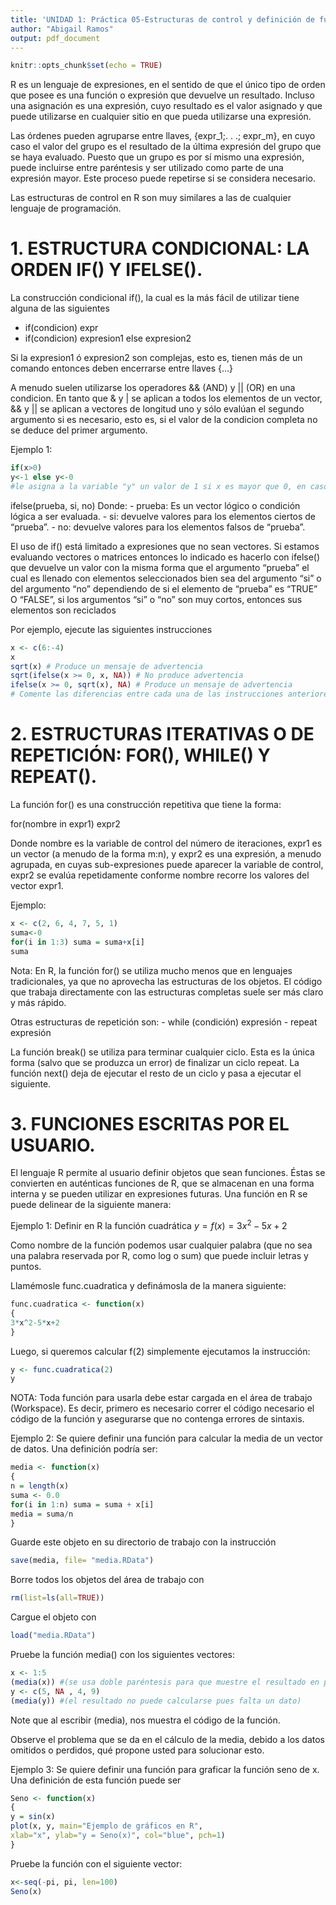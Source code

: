 ---
title: 'UNIDAD 1: Práctica 05-Estructuras de control y definición de función en R.'
author: "Abigail Ramos"
output: pdf_document
---

```{r setup, include=FALSE}
knitr::opts_chunk$set(echo = TRUE)
```

R es un lenguaje de expresiones, en el sentido de que el único tipo de orden que posee es una función o expresión que devuelve un resultado. Incluso una asignación es una expresión, cuyo resultado es el valor asignado y que puede utilizarse en cualquier sitio en que pueda utilizarse una expresión.

Las órdenes pueden agruparse entre llaves, {expr_1;. . .; expr_m}, en cuyo caso el valor del grupo es el resultado de la última expresión del grupo que se haya evaluado. Puesto que un grupo es por sí mismo una expresión, puede incluirse entre paréntesis y ser utilizado como parte de una expresión mayor. Este proceso puede repetirse si se considera necesario. 

Las estructuras de control en R son muy similares a las de cualquier lenguaje de programación.

# 1. ESTRUCTURA CONDICIONAL: LA ORDEN IF() Y IFELSE().

La construcción condicional if(), la cual es la más fácil de utilizar tiene alguna de las siguientes

- if(condicion) expr
- if(condicion) expresion1 else expresion2

Si la expresion1 ó expresion2 son complejas, esto es, tienen más de un comando entonces deben encerrarse entre llaves {...}

A menudo suelen utilizarse los operadores && (AND) y || (OR) en una condicion. En tanto que & y | se aplican a todos los elementos de un vector, && y || se aplican a vectores de longitud uno y sólo evalúan el segundo argumento si es necesario, esto es, si el valor de la condicion completa no se deduce del primer argumento.

Ejemplo 1:
```{r}
if(x>0) 
y<-1 else y<-0 
#le asigna a la variable "y" un valor de 1 si x es mayor que 0, en caso contrario le asigna el valor 0.
```

ifelse(prueba, si, no)
Donde:
- prueba: Es un vector lógico o condición lógica a ser evaluada.
- si: devuelve valores para los elementos ciertos de "prueba".
- no: devuelve valores para los elementos falsos de "prueba".

El uso de if() está limitado a expresiones que no sean vectores. Si estamos evaluando vectores o matrices entonces lo indicado es hacerlo con ifelse() que devuelve un valor con la misma forma que el argumento "prueba" el cual es llenado con elementos seleccionados bien sea del argumento "si" o del argumento "no" dependiendo de si el elemento de "prueba" es "TRUE" O "FALSE", si los argumentos "si" o "no" son muy cortos, entonces sus elementos son reciclados

Por ejemplo, ejecute las siguientes instrucciones
```{r}
x <- c(6:-4)
x
sqrt(x) # Produce un mensaje de advertencia
sqrt(ifelse(x >= 0, x, NA)) # No produce advertencia
ifelse(x >= 0, sqrt(x), NA) # Produce un mensaje de advertencia
# Comente las diferencias entre cada una de las instrucciones anteriores.
```

# 2. ESTRUCTURAS ITERATIVAS O DE REPETICIÓN: FOR(), WHILE() Y REPEAT().

La función for() es una construcción repetitiva que tiene la forma:

for(nombre in expr1) expr2

Donde nombre es la variable de control del número de iteraciones, expr1 es un vector (a menudo de la forma m:n), y expr2 es una expresión, a menudo agrupada, en cuyas sub-expresiones puede aparecer la variable de control, expr2 se evalúa repetidamente conforme nombre recorre los valores del vector expr1.

Ejemplo:
```{r}
x <- c(2, 6, 4, 7, 5, 1)
suma<-0
for(i in 1:3) suma = suma+x[i]
suma
```

Nota: En R, la función for() se utiliza mucho menos que en lenguajes tradicionales, ya que no aprovecha las estructuras de los objetos. El código que trabaja directamente con las estructuras completas suele ser más claro y más rápido.

Otras estructuras de repetición son:
- while (condición) expresión
- repeat expresión

La función break() se utiliza para terminar cualquier ciclo. Esta es la única forma (salvo que se produzca un error) de finalizar un ciclo repeat. La función next() deja de ejecutar el resto de un ciclo y pasa a ejecutar el siguiente.

# 3. FUNCIONES ESCRITAS POR EL USUARIO.

El lenguaje R permite al usuario definir objetos que sean funciones. Éstas se convierten en auténticas funciones de R, que se almacenan en una forma interna y se pueden utilizar en expresiones futuras. Una función en R se puede delinear de la siguiente manera:

Ejemplo 1: Definir en R la función cuadrática $y = f(x) = 3x^2-5x+2$

Como nombre de la función podemos usar cualquier palabra (que no sea una palabra reservada por R, como log o sum) que puede incluir letras y puntos.

Llamémosle func.cuadratica y definámosla de la manera siguiente:
```{r}
func.cuadratica <- function(x)
{
3*x^2-5*x+2
}
```

Luego, si queremos calcular f(2) simplemente ejecutamos la instrucción:
```{r}
y <- func.cuadratica(2)
y
```

NOTA: Toda función para usarla debe estar cargada en el área de trabajo (Workspace). Es decir, primero es necesario correr el código necesario el código de la función y asegurarse que no contenga errores de sintaxis.

Ejemplo 2: Se quiere definir una función para calcular la media de un vector de datos. Una definición podría ser:
```{r}
media <- function(x)
{
n = length(x)
suma <- 0.0
for(i in 1:n) suma = suma + x[i]
media = suma/n
}
```

Guarde este objeto en su directorio de trabajo con la instrucción
```{r}
save(media, file= "media.RData")
```

Borre todos los objetos del área de trabajo con
```{r}
rm(list=ls(all=TRUE))
```

Cargue el objeto con
```{r}
load("media.RData")
```

Pruebe la función media() con los siguientes vectores:
```{r}
x <- 1:5
(media(x)) #(se usa doble paréntesis para que muestre el resultado en pantalla)
y <- c(5, NA , 4, 9)
(media(y)) #(el resultado no puede calcularse pues falta un dato)
```

Note que al escribir (media), nos muestra el código de la función.

Observe el problema que se da en el cálculo de la media, debido a los datos omitidos o perdidos, qué propone usted para solucionar esto.

Ejemplo 3: Se quiere definir una función para graficar la función seno de x. Una definición de esta función puede ser
```{r}
Seno <- function(x)
{
y = sin(x)
plot(x, y, main="Ejemplo de gráficos en R",
xlab="x", ylab="y = Seno(x)", col="blue", pch=1)
}
```

Pruebe la función con el siguiente vector:
```{r}
x<-seq(-pi, pi, len=100)
Seno(x)
```


